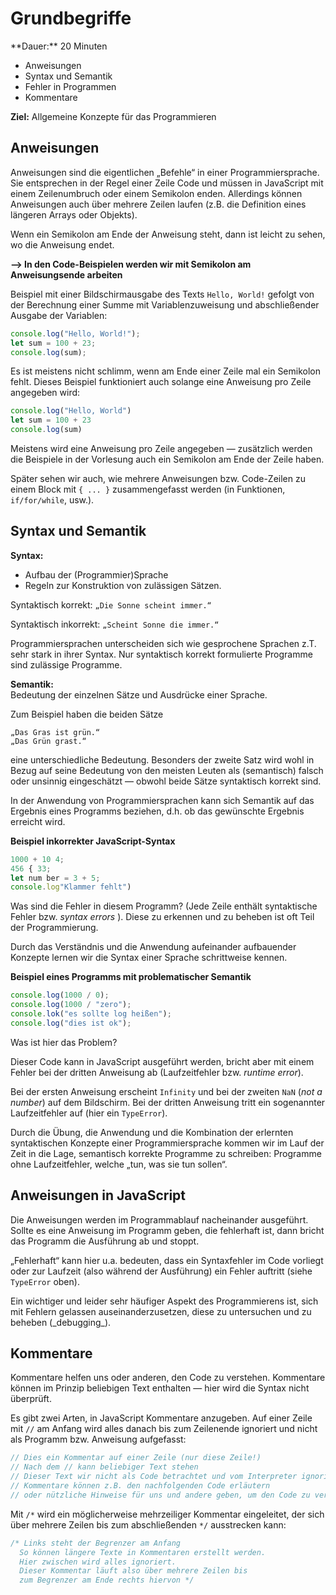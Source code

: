 
# Grundbegriffe

<Callout>
  **Dauer:** 20 Minuten

  - Anweisungen
  - Syntax und Semantik
  - Fehler in Programmen
  - Kommentare

  **Ziel:** Allgemeine Konzepte für das Programmieren
</Callout>

## Anweisungen

Anweisungen sind die eigentlichen „Befehle“ in einer 
Programmiersprache. Sie entsprechen in der Regel einer Zeile Code 
und müssen in JavaScript mit einem Zeilenumbruch oder einem Semikolon enden.
Allerdings können Anweisungen auch über mehrere Zeilen laufen
(z.B. die Definition eines längeren Arrays oder Objekts).

<Callout type="warning">
Wenn ein Semikolon am Ende der Anweisung steht, dann
ist leicht zu sehen, wo die Anweisung endet.

**&xrarr; In den Code-Beispielen werden wir mit Semikolon 
am Anweisungsende arbeiten**
</Callout>

Beispiel mit einer Bildschirmausgabe des Texts `Hello, World!` 
gefolgt von der Berechnung einer Summe mit Variablenzuweisung 
und abschließender Ausgabe der Variablen: 

```js
console.log("Hello, World!");
let sum = 100 + 23;
console.log(sum); 
```

Es ist meistens nicht schlimm, wenn am Ende einer Zeile mal ein 
Semikolon fehlt. Dieses Beispiel funktioniert auch solange eine 
Anweisung pro Zeile angegeben wird:

```js
console.log("Hello, World")
let sum = 100 + 23
console.log(sum)
```

Meistens wird eine Anweisung pro Zeile angegeben &mdash; 
zusätzlich werden die Beispiele in der Vorlesung auch ein 
Semikolon am Ende der Zeile haben.

Später sehen wir auch, wie mehrere Anweisungen bzw. Code-Zeilen zu
einem Block mit `{ ... }` zusammengefasst werden (in Funktionen, 
`if/for/while`, usw.).

## Syntax und Semantik

**Syntax:**
- Aufbau der (Programmier)Sprache
- Regeln zur Konstruktion von zulässigen Sätzen.

Syntaktisch korrekt: `„Die Sonne scheint immer.“`

Syntaktisch inkorrekt: `„Scheint Sonne die immer.“`

Programmiersprachen unterscheiden sich wie gesprochene Sprachen z.T. 
sehr stark in ihrer Syntax. Nur syntaktisch korrekt formulierte Programme 
sind zulässige Programme. 

**Semantik:** \
Bedeutung der einzelnen Sätze und Ausdrücke einer Sprache. 

Zum Beispiel haben die beiden Sätze 

```
„Das Gras ist grün.“
„Das Grün grast.“
```

eine unterschiedliche Bedeutung. Besonders der zweite Satz wird wohl in Bezug 
auf seine Bedeutung von den meisten Leuten als (semantisch) falsch oder 
unsinnig eingeschätzt &mdash; obwohl beide Sätze syntaktisch korrekt sind.

In der Anwendung von 
Programmiersprachen kann sich Semantik auf das Ergebnis eines
Programms beziehen, d.h. ob das gewünschte Ergebnis erreicht wird.

**Beispiel inkorrekter JavaScript-Syntax**

```js
1000 + 10 4;
456 { 33;
let num ber = 3 + 5;
console.log"Klammer fehlt")
```

Was sind die Fehler in diesem Programm? (Jede Zeile enthält 
syntaktische Fehler bzw. _syntax errors_ ). Diese zu erkennen
und zu beheben ist oft Teil der Programmierung.

<Callout type="info">
Durch das Verständnis und die Anwendung aufeinander aufbauender
Konzepte lernen wir die Syntax einer Sprache schrittweise kennen. 
</Callout>

**Beispiel eines Programms mit problematischer Semantik**

```js
console.log(1000 / 0);
console.log(1000 / "zero");
console.lok("es sollte log heißen");
console.log("dies ist ok");
```

Was ist hier das Problem?

Dieser Code kann in JavaScript ausgeführt werden, bricht aber mit 
einem Fehler bei der dritten Anweisung ab (Laufzeitfehler
bzw. _runtime error_). 

Bei der ersten Anweisung erscheint `Infinity` und bei der 
zweiten `NaN` (_not a number_) auf dem Bildschirm. Bei der 
dritten Anweisung tritt ein sogenannter Laufzeitfehler auf 
(hier ein `TypeError`). 

<Callout type="info">
Durch die Übung, die Anwendung und die Kombination der erlernten 
syntaktischen Konzepte einer Programmiersprache kommen wir im Lauf der Zeit 
in die Lage, semantisch korrekte Programme zu schreiben: 
Programme ohne Laufzeitfehler, welche „tun, was sie tun sollen“.
</Callout>

## Anweisungen in JavaScript

Die Anweisungen werden im Programmablauf nacheinander ausgeführt.
Sollte es eine Anweisung im Programm geben, die fehlerhaft ist, 
dann bricht das Programm die Ausführung ab und stoppt.

„Fehlerhaft“ kann hier u.a. bedeuten, dass ein Syntaxfehler im Code 
vorliegt oder zur Laufzeit (also während der Ausführung) ein Fehler
auftritt (siehe `TypeError` oben).

<Callout type="warning">
Ein wichtiger und leider sehr häufiger Aspekt des 
Programmierens ist, sich mit Fehlern gelassen 
auseinanderzusetzen, diese zu untersuchen und zu beheben (_debugging_).
</Callout>


## Kommentare

Kommentare helfen uns oder anderen, den Code zu verstehen.
Kommentare können im Prinzip beliebigen Text enthalten — 
hier wird die Syntax nicht überprüft.

Es gibt zwei Arten, in JavaScript Kommentare anzugeben. Auf
einer Zeile mit `//` am Anfang wird alles danach bis zum 
Zeilenende ignoriert und nicht als Programm bzw. Anweisung 
aufgefasst:

```js
// Dies ein Kommentar auf einer Zeile (nur diese Zeile!)
// Nach dem // kann beliebiger Text stehen
// Dieser Text wir nicht als Code betrachtet und vom Interpreter ignoriert
// Kommentare können z.B. den nachfolgenden Code erläutern
// oder nützliche Hinweise für uns und andere geben, um den Code zu verstehen
```

Mit `/*` wird ein möglicherweise mehrzeiliger Kommentar 
eingeleitet, der sich über mehrere Zeilen bis zum abschließenden
`*/` ausstrecken kann:

```js
/* Links steht der Begrenzer am Anfang
  So können längere Texte in Kommentaren erstellt werden.
  Hier zwischen wird alles ignoriert.
  Dieser Kommentar läuft also über mehrere Zeilen bis
  zum Begrenzer am Ende rechts hiervon */
```